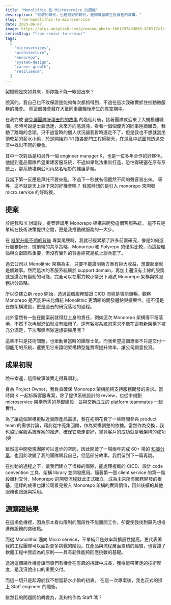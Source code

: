 ```yaml
---
title: "Monolithic 到 Microservice 的契機"
description: "最壞的時代，也是最好的時代，是個機會藏在危機裡的故事。"
slug: from-monolithic-to-microservice
date: 2025-06-07
image: https://plus.unsplash.com/premium_photo-1661297433665-870517c1cf6f?q=80&w=880&auto=format&fit=crop&ixlib=rb-4.1.0&ixid=M3wxMjA3fDB8MHxwaG90by1wYWdlfHx8fGVufDB8fHx8fA%3D%3D
seriesSlug: "from-senior-to-senior"
tags:
  [
    "microservices",
    "architecture",
    "monorepo",
    "system-design",
    "career-growth",
    "resilience",
  ]
---
```


契機總是突如其來，那你能不能一眼認出來？

說真的，我自己也不敢保證是能夠每次都抓得到，不過在這次我確實抓住推動微服務的機會。
而這個機會藏在大批同事離職後產生的真空期中。

在我完成 [避免讓團隊肝壞去的的故事](/zh/posts/avoid-team-burnout) 的幾個月後，接著團隊就迎來了大規模離職潮，那時可說是士氣低迷，未來方向感混沌，看著一個個優秀的同事陸續離去，我動了離職的念頭。只不過當時的個人狀況讓我暫時還走不了，但是我也不想就當坐領乾薪的薪水小偷，於是開始約 1:1 跟各部門工程師聊天，在混亂中試圖想透過交流中找出不同的機會。

<Spacer />

其中一次對話是和另外一個 engineer manager K，也是一位多年合作的好夥伴。他提到產品團隊希望重建客服系統，不過如果無法重新打造，恐怕得硬塞在原有系統上，那系統堪稱公司內惡名昭彰的維護夢魘。

我當下第一反應是拜託不要來亂，不過下一秒就有個截然不同的聲音冒出來。
等等，這不就是天上掉下來的好機會嗎？
我當時想的是引入 monorepo 來開發 micro service 的好時機。

## 提案

於是我和 K 討論後，提案建議用 Monorepo 架構來開發這個客服系統。
這不只是單純在技術決策提供空間，更是我推動微服務的一大步。

在 [框架升級不順的背後](/zh/posts/turn-frustration-into-team-alignment) 專案尾聲時，我就已經累積了許多前置研究，像是如何進行服務拆分、微前端的共享策略、Monorepo 和 Polyrepo 的優劣比較，而這些理論與文獻固然重要，但沒有實作的背書終究是紙上談兵罷了。

過去公司以 Monolithic 架構為主，只要不能證明新方案有巨大收益，想要起案就是個難事。然而這次的客服系統屬於 support domain，再加上還沒有上線的服務就是還沒有翻船的可能，完全可以在壓力較小情況下測試 Monorepo 架構與微服務拆分策略。

所以從建立新 repo 開始，透過這個服務驗證 CICD 流程是否能順暢，觀察 Monorepo 是否能帶來比傳統 Monolithic 更清晰的開發體驗與擴展性。這不僅是在做架構建設，更是過去的研究落地的過程。

此外當然有一些在開案前就得扛上身的責任，例如這次 Monorepo 架構得平穩落地，不然下次再起恐怕就沒有繼續了。還有客服系統的需求不能在這套新架構下被充分滿足，下次哪個團隊還想要採用呢？

這些不只是技術問題，也牽動著當時的團隊士氣。而我希望這個專案不只是交付一個能用的系統，還要用它來證明架構轉型能實際提升效率，讓公司願意投資。

## 成果初現

說來幸運，這個故事確實走得算順利。

身為 Project Owner，我負責確保 Monorepo 架構能夠支持服務開發的需求。當時與 K 一起拆解客服專案，除了提供系統設計的 review，也從中規劃 microservice 架構所需的基礎建設，並與交新成立的 platform teammates 一起實作。

為了讓這個架構更貼近實際產品需求，我在初期花費了一些時間參與 product team 的需求討論，藉此從中蒐集回饋，作為架構調整的依據。當然作為交換，我也協助客服系統專案的推進，確保它能走更好，畢竟客戶的成功就是我架構的成功 (笑

雖然這中間發現團隊可以進步的空間，因此開啟了一場兩年完成 60+ 場的 [知識分享](/zh/posts/knowledge-sharing-journey)，也因此改變了我的團隊跟我自己，但這部分故事，我們留到下一篇再說。

在推動的過程之下，讓我們建立了很棒的團隊，能處理複雜的 CICD、設計 code convention 工具、架構 library 並開發應用。隨著第一個 client service 的第一階段順利交付，Monorepo 的開發流程就此正式確立，成為未來所有服務開發的根基，這樣的成果也讓公司看見投入 Monorepo 架構的實質價值，因此後續的其他服務也跟進與採用。

## 源頭跟結果

在這場危機裡，因為原本看似限制的階段性不能離開工作，卻促使我找到原先想推進微服務的突破點。

而從 Monolithic 邁向 Micro service，不單純只是效率與擴展性提高，更代表著我的工程團隊可以面對更多挑戰的階段。在產品與流程層面累積的經驗，也實踐了軟體工程中我認為的原則——具有韌性能夠回應挑戰的基礎。

透過這個練兵機會讓同事們有機會在有趣的挑戰中成長，獲得能帶著走的技術厚度，是我沒說出口的重要交付。

<Spacer />

而這一切只是起源於我不想當薪水小偷的初衷。
在這一次專案後，我也正式的掛上 Staff engineer 的職銜。

雖然我的問題開始轉變為，我夠格作為 Staff 嗎？

